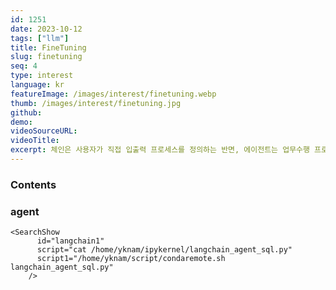 ```yaml
---
id: 1251
date: 2023-10-12
tags: ["llm"]
title: FineTuning
slug: finetuning
seq: 4
type: interest
language: kr
featureImage: /images/interest/finetuning.webp
thumb: /images/interest/finetuning.jpg
github:
demo:
videoSourceURL:
videoTitle:
excerpt: 체인은 사용자가 직접 입출력 프로세스를 정의하는 반면, 에이전트는 업무수행 프로세스의 단계별 사고 프로세스를 제시하므로 이를 통해 더 나은 답변을 얻을 수 있습니다.
---
```


### Contents

### agent

    <SearchShow
          id="langchain1"
          script="cat /home/yknam/ipykernel/langchain_agent_sql.py"
          script1="/home/yknam/script/condaremote.sh langchain_agent_sql.py"
        />

